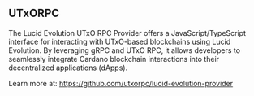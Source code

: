## UTxORPC

The Lucid Evolution UTxO RPC Provider offers a JavaScript/TypeScript interface for interacting with UTxO-based blockchains using Lucid Evolution. By leveraging gRPC and UTxO RPC, it allows developers to seamlessly integrate Cardano blockchain interactions into their decentralized applications (dApps).

Learn more at: https://github.com/utxorpc/lucid-evolution-provider
